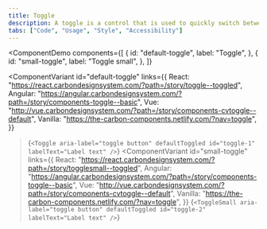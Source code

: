 ```yaml
---
title: Toggle
description: A toggle is a control that is used to quickly switch between two possible states. They are commonly used for “on/off” switches.
tabs: ["Code", "Usage", "Style", "Accessibility"]
---
```


<ComponentDemo
  components={[
    {
      id: "default-toggle",
      label: "Toggle",
    },
    {
      id: "small-toggle",
      label: "Toggle small",
    },
  ]}
>
  <ComponentVariant
    id="default-toggle"
    links={{
      React:
        "https://react.carbondesignsystem.com/?path=/story/toggle--toggled",
      Angular:
        "https://angular.carbondesignsystem.com/?path=/story/components-toggle--basic",
      Vue:
        "http://vue.carbondesignsystem.com/?path=/story/components-cvtoggle--default",
      Vanilla: "https://the-carbon-components.netlify.com/?nav=toggle",
    }}
  >{`
    <Toggle
      aria-label="toggle button"
      defaultToggled
      id="toggle-1"
      labelText="Label text"
    />
  `}</ComponentVariant>
  <ComponentVariant
    id="small-toggle"
    links={{
      React:
        "https://react.carbondesignsystem.com/?path=/story/togglesmall--toggled",
      Angular:
        "https://angular.carbondesignsystem.com/?path=/story/components-toggle--basic",
      Vue:
        "http://vue.carbondesignsystem.com/?path=/story/components-cvtoggle--default",
      Vanilla: "https://the-carbon-components.netlify.com/?nav=toggle",
    }}
  >{`
    <ToggleSmall
      aria-label="toggle button"
      defaultToggled
      id="toggle-2"
      labelText="Label text"
    />
  `}</ComponentVariant>
</ComponentDemo>
